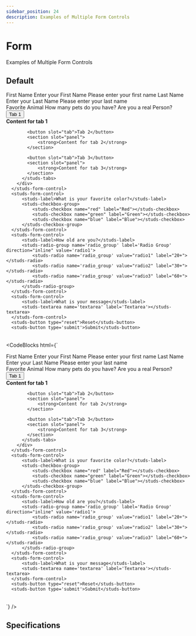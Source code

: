 ```yaml
---
sidebar_position: 24
description: Examples of Multiple Form Controls
---
```


# Form

<HeaderComponent
  htmlTag="studs-form-control"
  jsxTag="StudsFormControl"
  version="Since 1.0"
  status="Draft"
  urlStrbook="studs-recipes-forms--docs"
  folder="recipes"
/>

Examples of Multiple Form Controls

## Default

<ResizerFeatures>
  <form onSubmit={
    function (e) {
      e.preventDefault();
      const output = document.getElementById("output1");
      if (output) output.innerHTML = "";
      const form = e.currentTarget;
      const formData = new FormData(form);
      for (const key of formData.entries()) {
        if (output) {
          const tr = document.createElement("tr");
          const tdhead = document.createElement("td");
          const tdbody = document.createElement("td");
          tdhead.textContent = key[0];
          tdbody.textContent = key[1];
          tr.appendChild(tdhead);
          tr.appendChild(tdbody);
          output.appendChild(tr);
        }
      }
    }
  }>
      <div style={{display: 'flex' , gap: '0.5em' }}>
        <studs-form-control>
          <studs-label>First Name</studs-label>
          <studs-input name="first_name"></studs-input>
          <studs-helper-text>Enter your First Name</studs-helper-text>
          <studs-error-message>Please enter your first name</studs-error-message>
        </studs-form-control>
        <studs-form-control>
          <studs-label>Last Name</studs-label>
          <studs-input name="last_name"></studs-input>
          <studs-helper-text>Enter your Last Name</studs-helper-text>
          <studs-error-message>Please enter your last name</studs-error-message>
        </studs-form-control>
      </div>
      <studs-form-control>
        <studs-label>Favorite Animal</studs-label>
        <studs-dropdown options={ 
          JSON.stringify([
            { label: "Dog", value: "dog" },
            { label: "Cat", value: "cat" },
            {
              label: "Bird",
              value: "bird",
            },
            { label: "Other", value: "other" },
          ])
         }
            name="favorite_animal"></studs-dropdown>
      </studs-form-control>
      <studs-form-control>
        <studs-label>How many pets do you have?</studs-label>
        <studs-slider name="pets" min="0" max="10" step="1" defaultValue="8"></studs-slider>
      </studs-form-control>
      <studs-form-control>
        <studs-label>Are you a real Person?</studs-label>
        <studs-switch name="switch" label="Yes"></studs-switch>
        <div id="content" style={{opacity: 0, height: 0}}>
          <studs-tabs direction="inline" variant="contained">
            <button slot="tab">Tab 1</button>
            <section slot="panel">
                <strong>Content for tab 1</strong>
            </section>

            <button slot="tab">Tab 2</button>
            <section slot="panel">
                <strong>Content for tab 2</strong>
            </section>

            <button slot="tab">Tab 3</button>
            <section slot="panel">
                <strong>Content for tab 3</strong>
            </section>
          </studs-tabs>
        </div>
      </studs-form-control>
      <studs-form-control>
          <studs-label>What is your favorite color?</studs-label>
          <studs-checkbox-group>
              <studs-checkbox name="red" label="Red"></studs-checkbox>
              <studs-checkbox name="green" label="Green"></studs-checkbox>
              <studs-checkbox name="blue" label="Blue"></studs-checkbox>
          </studs-checkbox-group>
      </studs-form-control>
      <studs-form-control>
          <studs-label>How old are you?</studs-label>
          <studs-radio-group name='radio_group' label='Radio Group' direction="inline" value='radio1'>
              <studs-radio name='radio_group' value="radio1" label="20+"></studs-radio>
              <studs-radio name='radio_group' value="radio2" label="30+"></studs-radio>
              <studs-radio name='radio_group' value="radio3" label="60+"></studs-radio>
          </studs-radio-group>
      </studs-form-control>
      <studs-form-control>
          <studs-label>What is your message</studs-label>
          <studs-textarea name='textarea' label='Textarea'></studs-textarea>
      </studs-form-control>
      <studs-button type="reset">Reset</studs-button>
      <studs-button type='submit'>Submit</studs-button>
  </form>
  <table>
      <tbody id="output1">
      </tbody>
  </table>
</ResizerFeatures>

<CodeBlocks
  html={`
<form onSubmit={
    function (e) {
      e.preventDefault();
      const output = document.getElementById("output2");
      if (output) output.innerHTML = "";
      const form = e.currentTarget;
      const formData = new FormData(form);
      for (const key of formData.entries()) {
        if (output) {
          const tr = document.createElement("tr");
          const tdhead = document.createElement("td");
          const tdbody = document.createElement("td");
          tdhead.textContent = key[0];
          tdbody.textContent = key[1];
          tr.appendChild(tdhead);
          tr.appendChild(tdbody);
          output.appendChild(tr);
        }
      }
    }
  }>
      <div style={{display: 'flex' , gap: '0.5em' }}>
        <studs-form-control>
          <studs-label>First Name</studs-label>
          <studs-input name="first_name"></studs-input>
          <studs-helper-text>Enter your First Name</studs-helper-text>
          <studs-error-message>Please enter your first name</studs-error-message>
        </studs-form-control>
        <studs-form-control>
          <studs-label>Last Name</studs-label>
          <studs-input name="last_name"></studs-input>
          <studs-helper-text>Enter your Last Name</studs-helper-text>
          <studs-error-message>Please enter your last name</studs-error-message>
        </studs-form-control>
      </div>
      <studs-form-control>
        <studs-label>Favorite Animal</studs-label>
        <studs-dropdown options={ 
          JSON.stringify([
            { label: "Dog", value: "dog" },
            { label: "Cat", value: "cat" },
            {
              label: "Bird",
              value: "bird",
            },
            { label: "Other", value: "other" },
          ])
         }
            name="favorite_animal"></studs-dropdown>
      </studs-form-control>
      <studs-form-control>
        <studs-label>How many pets do you have?</studs-label>
        <studs-slider name="pets" min="0" max="10" step="1" defaultValue="8"></studs-slider>
      </studs-form-control>
      <studs-form-control>
        <studs-label>Are you a real Person?</studs-label>
        <studs-switch name="switch" label="Yes"></studs-switch>
        <div id="content" style={{opacity: 0, height: 0}}>
          <studs-tabs direction="inline" variant="contained">
            <button slot="tab">Tab 1</button>
            <section slot="panel">
                <strong>Content for tab 1</strong>
            </section>

            <button slot="tab">Tab 2</button>
            <section slot="panel">
                <strong>Content for tab 2</strong>
            </section>

            <button slot="tab">Tab 3</button>
            <section slot="panel">
                <strong>Content for tab 3</strong>
            </section>
          </studs-tabs>
        </div>
      </studs-form-control>
      <studs-form-control>
          <studs-label>What is your favorite color?</studs-label>
          <studs-checkbox-group>
              <studs-checkbox name="red" label="Red"></studs-checkbox>
              <studs-checkbox name="green" label="Green"></studs-checkbox>
              <studs-checkbox name="blue" label="Blue"></studs-checkbox>
          </studs-checkbox-group>
      </studs-form-control>
      <studs-form-control>
          <studs-label>How old are you?</studs-label>
          <studs-radio-group name='radio_group' label='Radio Group' direction="inline" value='radio1'>
              <studs-radio name='radio_group' value="radio1" label="20+"></studs-radio>
              <studs-radio name='radio_group' value="radio2" label="30+"></studs-radio>
              <studs-radio name='radio_group' value="radio3" label="60+"></studs-radio>
          </studs-radio-group>
      </studs-form-control>
      <studs-form-control>
          <studs-label>What is your message</studs-label>
          <studs-textarea name='textarea' label='Textarea'></studs-textarea>
      </studs-form-control>
      <studs-button type="reset">Reset</studs-button>
      <studs-button type='submit'>Submit</studs-button>
  </form>
  <table>
      <tbody id="output2">
      </tbody>
  </table>
  `}
/>


## Specifications


<PropertyTabs componentKey="form" />